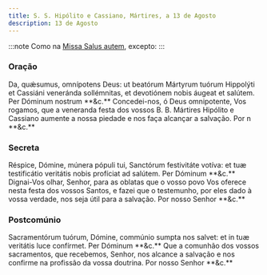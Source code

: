 ```yaml
---
title: S. S. Hipólito e Cassiano, Mártires, a 13 de Agosto
description: 13 de Agosto
---
```


:::note
Como na [Missa Salus autem](/missal/comum/8muitosmartires3), excepto:
:::

### Oração

<div class="side-by-side not-content">
  <span class="text-justify">
    Da, quǽsumus, omnípotens Deus: ut beatórum Mártyrum tuórum Hippolýti et
    Cassiáni veneránda sollémnitas, et devotiónem nobis áugeat et salútem. Per
    Dóminum nostrum **&c.**
  </span>
  <span class="text-justify">
    Concedei-nos, ó Deus omnipotente, Vos rogamos, que a veneranda festa dos
    vossos B. B. Mártires Hipólito e Cassiano aumente a nossa piedade e nos faça
    alcançar a salvação. Por n **&c.**
  </span>
</div>

### Secreta

<div class="side-by-side not-content">
  <span class="text-justify">
    Réspice, Dómine, múnera pópuli tui, Sanctórum festivitáte votíva: et tuæ
    testificátio veritátis nobis profíciat ad salútem. Per Dóminum **&c.**
  </span>
  <span class="text-justify">
    Dignai-Vos olhar, Senhor, para as oblatas que o vosso povo Vos oferece nesta
    festa dos vossos Santos, e fazei que o testemunho, por eles dado à vossa
    verdade, nos seja útil para a salvação. Por nosso Senhor **&c.**
  </span>
</div>

### Postcomúnio

<div class="side-by-side not-content">
  <span class="text-justify">
    Sacramentórum tuórum, Dómine, commúnio sumpta nos salvet: et in tuæ
    veritátis luce confírmet. Per Dóminum **&c.**
  </span>
  <span class="text-justify">
    Que a comunhão dos vossos sacramentos, que recebemos, Senhor, nos alcance a
    salvação e nos confirme na profissão da vossa doutrina. Por nosso Senhor
    **&c.**
  </span>
</div>
